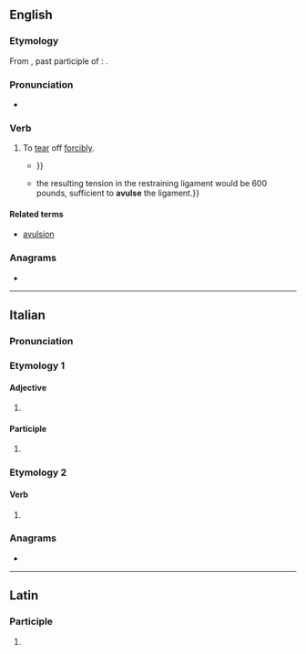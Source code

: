 ==English==

===Etymology===
From {{der|en|la|avulsus}}, past participle of {{m|la|avello}}: {{affix|la|ab-|vellō|nocat=1}}.

===Pronunciation===
* {{IPA|en|/əˈvʌls/}}

===Verb===
{{en-verb}}

# {{lb|en|medicine}} To [[tear]] off [[forcibly]].
#* {{quote-book|en|year=1997|title=Manual of nail disease and surgery|chapter=7|page=70|isbn=0-86542-638-4
|passage=An alternative is to '''avulse''' the nail of the second or third toe {{...}}}}
#* {{quote-book|en|year=2004|title=Shoulder Surgery|chapter=10|page=122|isbn=0-7216-9598-1
|passage={{...}} the resulting tension in the restraining ligament would be 600 pounds, sufficient to '''avulse''' the ligament.}}

====Related terms====
* [[avulsion]]

===Anagrams===
* {{anagrams|en|a=aelsuv|alveus|values}}

----

==Italian==

===Pronunciation===
{{it-pr|avùlse}}

===Etymology 1===
{{nonlemma}}

====Adjective====
{{head|it|adjective form}}

# {{adj form of|it|avulso||f|p}}

====Participle====
{{head|it|past participle form|g=f-p}}

# {{feminine plural of|it|avulso}}

===Etymology 2===
{{nonlemma}}

====Verb====
{{head|it|verb form}}

# {{infl of|it|avellere||3|s|phis}}

===Anagrams===
* {{anagrams|it|a=aelsuv|evulsa}}

----

==Latin==

===Participle===
{{la-part-form|āvulse}}

# {{inflection of|la|āvulsus||voc|m|s}}